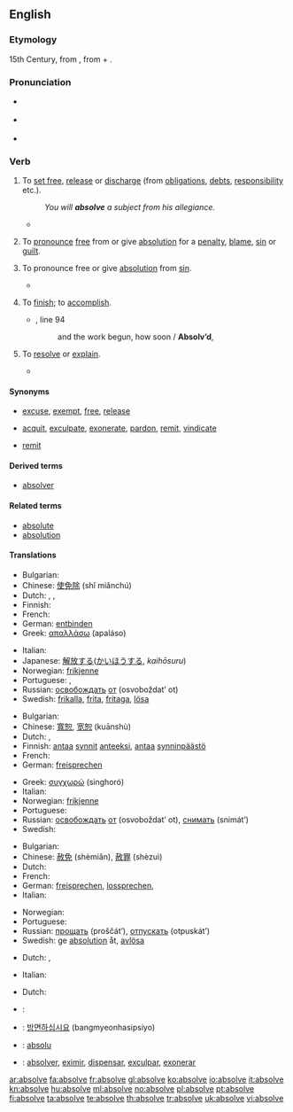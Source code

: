 ==English==

===Etymology===
15th Century, from {{etyl|la}} {{term|absolvere||to set free, to absolve|lang=la}}, from {{term|ab-|lang=la}} + {{term|solvere||to loose|lang=la}}.

===Pronunciation===
* {{a|UK}} {{IPA|/əbˈzɒlv/}}
* {{a|US}} {{IPA|/æbˈzɒlv/|/æbˈsɒlv/}}
* {{audio|en-us-absolve.ogg|Audio (US)}}

===Verb===
{{en-verb|absolv|ing}}

# {{transitive}} To [[set free]], [[release]] or [[discharge]] (from [[obligation]]s, [[debt]]s, [[responsibility]] etc.).
#: ''You will '''absolve''' a subject from his allegiance.''
#* {{quote-book|year=1855|author=[[w:Thomas Babington Macaulay|Thomas Babington Macaulay]]|title=The History of England from the Accession of James II|volume=III|chapter-number=XIV|passage=Halifax was '''absolved''' by a majority of fourteen.}}
# {{transitive}} To [[pronounce]] [[free]] from or give [[absolution]] for a [[penalty]], [[blame]], [[sin]] or [[guilt]].
# {{transitive|theology}} To pronounce free or give [[absolution]] from [[sin]].
#* {{quote-book|year=1782|author=[[w:Edward Gibbon|Edward Gibbon]]|title=History Of The Decline And Fall Of The Roman Empire|volume=VI|chapter-number=LXVII|passage=In his name I '''absolve''' your perjury and sanctify your arms.}}
# {{transitive|obsolete}} To [[finish]]; to [[accomplish]].
#* {{RQ:Milton Lost|VII}}, line 94
#*: and the work begun, how soon / '''Absolv’d''',
# {{transitive|obsolete}} To [[resolve]] or [[explain]].
#* {{quote-book|year=1646|author=[[w:Thomas Browne|Sir Thomas Browne]]|title=[[w:Pseudodoxia Epidemica|Pseudodoxia Epidemica]]|chapter-number=VI|page=x|url=http://penelope.uchicago.edu/pseudodoxia/pseudodoxia.shtml|passage=We shall not '''absolve''' the doubt.}}

====Synonyms====
* {{sense|set free}} [[excuse]], [[exempt]], [[free]], [[release]]
* {{sense|pronounce free or give absolution}} [[acquit]], [[exculpate]], [[exonerate]], [[pardon]], [[remit]], [[vindicate]]
* {{sense|theology: to pronounce free or give absolution from sin}} [[remit]]

====Derived terms====
* [[absolver]]

====Related terms====
* [[absolute]]
* [[absolution]]

====Translations====
{{trans-top|set free}}
* Bulgarian: {{t|bg|освобождавам}}
* Chinese: [[使免除]] (shǐ miǎnchú)
* Dutch: {{t+|nl|vergeven}}, {{t|nl|kwijtschelden}}, {{t|nl|ontheffen}}
* Finnish: {{t+|fi|vapauttaa}}
* French: {{t+|fr|absoudre}}
* German: [[entbinden]]
* Greek: [[απαλλάσω]] (apaláso)
{{trans-mid}}
* Italian: {{t+|it|assolvere}}
* Japanese: [[解放する]]([[かいほう]]する, ''kaihōsuru'')
* Norwegian: [[frikjenne]]
* Portuguese: {{t+|pt|eximir}}, {{t+|pt|exonerar}}
* Russian: [[освобождать]] [[от]] (osvoboždat’ ot)
* Swedish: [[frikalla]], [[frita]], [[fritaga]], [[lösa]]
{{trans-bottom}}

{{trans-top|pronounce free or give absolution}}
* Bulgarian: {{t|bg|оправдавам}}
* Chinese: [[寬恕]], [[宽恕]] (kuānshù)
* Dutch: {{t-|nl|vrijspreken}}, {{t+|nl|vergeven}}
* Finnish: [[antaa anteeksi|antaa]] [[synti|synnit]] [[antaa anteeksi|anteeksi]], [[antaa]] [[synninpäästö]]
* French: {{t+|fr|absoudre}}
* German: [[freisprechen]]
{{trans-mid}}
* Greek: [[συγχωρώ]] (singhoró)
* Italian: {{t+|it|assolvere}}
* Norwegian: [[frikjenne]]
* Portuguese: {{t+|pt|absolver}}
* Russian: [[освобождать]] [[от]] (osvoboždat’ ot), [[снимать]] (snimát’)
* Swedish: {{t+|sv|frikänna}}
{{trans-bottom}}

{{trans-top|theology: pronounce free or give absolution from sin}}
* Bulgarian: {{t|bg|опрощавам}}
* Chinese: [[赦免]] (shèmiǎn), [[赦罪]] (shèzuì)
* Dutch: {{t+|nl|vergeven}}
* French: {{t+|fr|absoudre}}
* German: [[freisprechen]], [[lossprechen]], {{t+|de|absolvieren}}
* Italian: {{t+|it|assolvere}}
{{trans-mid}}
* Norwegian: {{t+|no|tilgi}}
* Portuguese: {{t+|pt|absolver}}
* Russian: [[прощать]] (proščát’), [[отпускать]] (otpuskát’)
* Swedish: ge [[absolution]] åt, [[avlösa]]
{{trans-bottom}}

{{trans-top|obsolete: finish, accomplish}}
* Dutch: {{t+|nl|beëindigen}}, {{t+|nl|afwerken}}
{{trans-mid}}
* Italian: {{t+|it|assolvere}}
{{trans-bottom}}

{{trans-top|obsolete: resolve or explain}}
* Dutch: {{t+|nl|uitleggen}}
{{trans-mid}}
{{trans-bottom}}

{{checktrans-top}}
* {{ttbc|Arabic}}: {{Arab|[[أحلت|أحلّت]]}}
* {{ttbc|Korean}}: [[방면하십시요]] (bangmyeonhasipsiyo)
* {{ttbc|Novial}}: [[absolu]]
* {{ttbc|Spanish}}: [[absolver]], [[eximir]], [[dispensar]], [[exculpar]], [[exonerar]]
{{trans-bottom}}

[[ar:absolve]]
[[fa:absolve]]
[[fr:absolve]]
[[gl:absolve]]
[[ko:absolve]]
[[io:absolve]]
[[it:absolve]]
[[kn:absolve]]
[[hu:absolve]]
[[ml:absolve]]
[[no:absolve]]
[[pl:absolve]]
[[pt:absolve]]
[[fi:absolve]]
[[ta:absolve]]
[[te:absolve]]
[[th:absolve]]
[[tr:absolve]]
[[uk:absolve]]
[[vi:absolve]]